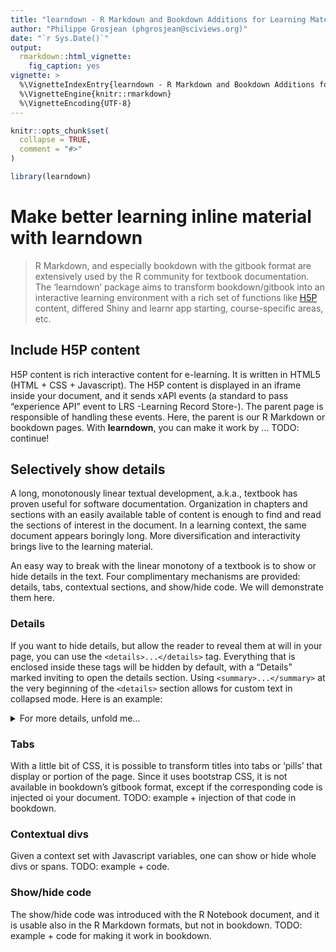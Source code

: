 ```yaml
---
title: "learndown - R Markdown and Bookdown Additions for Learning Material"
author: "Philippe Grosjean (phgrosjean@sciviews.org)"
date: "`r Sys.Date()`"
output:
  rmarkdown::html_vignette:
    fig_caption: yes
vignette: >
  %\VignetteIndexEntry{learndown - R Markdown and Bookdown Additions for Learning Material}
  %\VignetteEngine{knitr::rmarkdown}
  %\VignetteEncoding{UTF-8}
---
```


```r
knitr::opts_chunk$set(
  collapse = TRUE,
  comment = "#>"
)
```

```r
library(learndown)
```

# Make better learning inline material with learndown

> R Markdown, and especially bookdown with the gitbook format are extensively used by the R community for textbook documentation. The 'learndown' package aims to transform bookdown/gitbook into an interactive learning environment with a rich set of functions like [H5P](https://h5p.org) content, differed Shiny and learnr app starting, course-specific areas, etc.

## Include H5P content

H5P content is rich interactive content for e-learning. It is written in HTML5 (HTML + CSS + Javascript). The H5P content is displayed in an iframe inside your document, and it sends xAPI events (a standard to pass "experience API" event to LRS -Learning Record Store-). The parent page is responsible of handling these events. Here, the parent is our R Markdown or bookdown pages. With **learndown**, you can make it work by ... TODO: continue!

## Selectively show details

A long, monotonously linear textual development, a.k.a., textbook has proven useful for software documentation. Organization in chapters and sections with an easily available table of content is enough to find and read the sections of interest in the document. In a learning context, the same document appears boringly long. More diversification and interactivity brings live to the learning material.

An easy way to break with the linear monotony of a textbook is to show or hide details in the text. Four complimentary mechanisms are provided: details, tabs, contextual sections, and show/hide code. We will demonstrate them here.

### Details

If you want to hide details, but allow the reader to reveal them at will in your page, you can use the `<details>...</details>` tag. Everything that is enclosed inside these tags will be hidden by default, with a "Details" marked inviting to open the details section. Using `<summary>...</summary>` at the very beginning of the `<details>` section allows for custom text in collapsed mode. Here is an example:

<details>
<summary>For more details, unfold me...</summary>
Here are the details, possibly with multiple paragraphs and other formattings:

- A list item 1
- Item 2

Also an equation:

$$E = m \times c^2$$
</details>

### Tabs

With a little bit of CSS, it is possible to transform titles into tabs or 'pills' that display or portion of the page. Since it uses bootstrap CSS, it is not available in bookdown's gitbook format, except if the corresponding code is injected oi your document. TODO: example + injection of that code in bookdown.

### Contextual divs

Given a context set with Javascript variables, one can show or hide whole divs or spans. TODO: example + code.

### Show/hide code

The show/hide code was introduced with the R Notebook document, and it is usable also in the R Markdown formats, but not in bookdown. TODO: example + code for making it work in bookdown.

